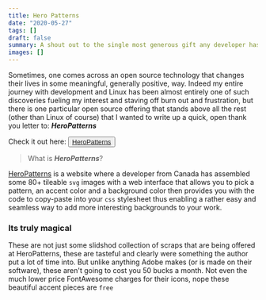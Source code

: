 ```yaml
---
title: Hero Patterns
date: "2020-05-27"
tags: []
draft: false
summary: A shout out to the single most generous gift any developer has ever given every other developer. HeroPatterns is a website that offers its visitors free use of dozens of svg images intended to be used as CSS backgrounds. Being that it is a resource I use with almost every site, often providing the x-factor that makes the interface look good to user, so I thought a thank you was in order and spread the word to other developers who might be interested in using this awesome, free resource themselves.
images: []
---
```


Sometimes, one comes across an open source technology that changes their lives in some meaningful, generally positive, way. Indeed my entire journey with development and Linux has been almost entirely one of such discoveries fueling my interest and staving off burn out and frustration, but there is one particular open source offering that stands above all the rest (other than Linux of course) that I wanted to write up a quick, open thank you letter to: _**HeroPatterns**_

Check it out here: <button><a  href="https://heropatterns.com"> HeroPatterns </a></button>

> What is _**HeroPatterns**_?

[HeroPatterns](https://heropatterns.com) is a website where a developer from Canada has assembled some 80+ tileable `svg` images with a web interface that allows you to pick a pattern, an accent color and a background color then provides you with the code to copy-paste into your `css` stylesheet thus enabling a rather easy and seamless way to add more interesting backgrounds to your work.

### Its truly magical

These are not just some slidshod collection of scraps that are being offered at HeroPatterns, these are tasteful and clearly were something the author put a lot of time into. But unlike anything Adobe makes (or is made on their software), these aren't going to cost you 50 bucks a month. Not even the much lower price FontAwesome charges for their icons, nope these beautiful accent pieces are `free`
